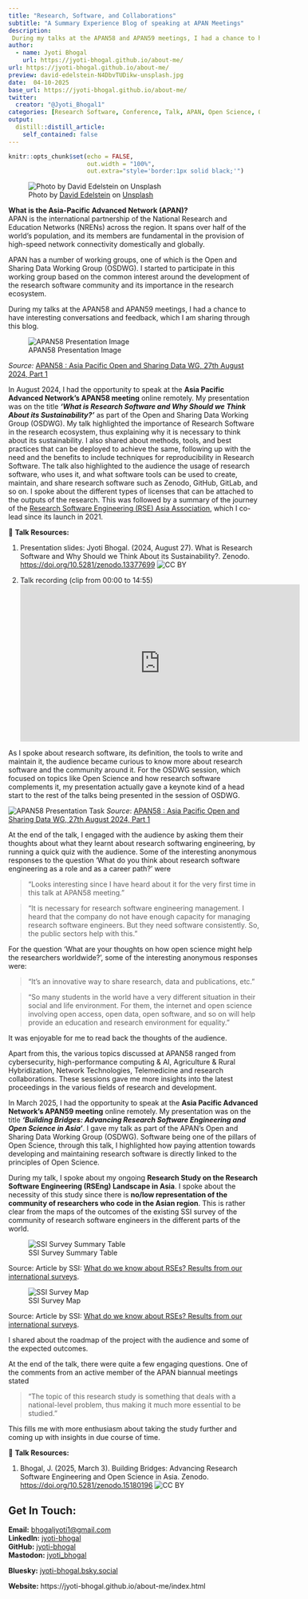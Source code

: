 ```yaml
---
title: "Research, Software, and Collaborations"
subtitle: "A Summary Experience Blog of speaking at APAN Meetings"
description: 
 During my talks at the APAN58 and APAN59 meetings, I had a chance to have interesting conversations and feedback, which I am sharing through this blog.
author:
  - name: Jyoti Bhogal
    url: https://jyoti-bhogal.github.io/about-me/
url: https://jyoti-bhogal.github.io/about-me/
preview: david-edelstein-N4DbvTUDikw-unsplash.jpg
date:  04-10-2025
base_url: https://jyoti-bhogal.github.io/about-me/
twitter:
  creator: "@Jyoti_Bhogal1"
categories: [Research Software, Conference, Talk, APAN, Open Science, Open Source] 
output:
  distill::distill_article:
    self_contained: false
---
```


```r
knitr::opts_chunk$set(echo = FALSE,
                      out.width = "100%",
                      out.extra="style='border:1px solid black;'")

```

![Photo by [David Edelstein](https://unsplash.com/@jlhopes?utm_content=creditCopyText&utm_medium=referral&utm_source=unsplash) on [Unsplash](https://unsplash.com/photos/mount-fuji-japan-N4DbvTUDikw?utm_content=creditCopyText&utm_medium=referral&utm_source=unsplash)](david-edelstein-N4DbvTUDikw-unsplash.jpg)  
  


**What is the Asia-Pacific Advanced Network (APAN)?**  
APAN is the international partnership of the National Research and Education Networks (NRENs) across the region. It spans over half of the world’s population, and its members are fundamental in the provision of high-speed network connectivity domestically and globally.

APAN has a number of working groups, one of which is the Open and Sharing Data Working Group (OSDWG). I started to participate in this working group based on the common interest around the development of the research software community and its importance in the research ecosystem.  
   
During my talks at the APAN58 and APAN59 meetings, I had a chance to have interesting conversations and feedback, which I am sharing through this blog.

![APAN58 Presentation Image](APAN58_talk_image_1_software_sustainability_methods.png)  

*Source:* [APAN58 : Asia Pacific Open and Sharing Data WG, 27th August 2024, Part 1](https://www.youtube.com/watch?v=giTd8lN88KQ) 

In August 2024, I had the opportunity to speak at the **Asia Pacific Advanced Network’s APAN58 meeting** online remotely. My presentation was on the title ***‘What is Research Software and Why Should we Think About its Sustainability?’*** as part of the Open and Sharing Data Working Group (OSDWG). My talk highlighted the importance of Research Software in the research ecosystem, thus explaining why it is necessary to think about its sustainability. I also shared about methods, tools, and best practices that can be deployed to achieve the same, following up with the need and the benefits to include techniques for reproducibility in Research Software. The talk also highlighted to the audience the usage of research software, who uses it, and what software tools can be used to create, maintain, and share research software such as Zenodo, GitHub, GitLab, and so on. I spoke about the different types of licenses that can be attached to the outputs of the research. This was followed by a summary of the journey of the [Research Software Engineering (RSE) Asia Association](https://rse-asia.github.io/RSE_Asia/), which I co-lead since its launch in 2021\.

🔑 **Talk Resources:** 

1. Presentation slides: Jyoti Bhogal. (2024, August 27). What is Research Software and Why Should we Think About its Sustainability?. Zenodo. [https://doi.org/10.5281/zenodo.13377699](https://doi.org/10.5281/zenodo.13377699) ![CC BY](cc_by_logo.png)  

2. Talk recording (clip from 00:00 to 14:55) 
<iframe width="560" height="315" src="https://www.youtube.com/embed/giTd8lN88KQ?si=7P9Tu7Kj90rscXgm&amp;start=1" title="YouTube video player" frameborder="0" allow="accelerometer; autoplay; clipboard-write; encrypted-media; gyroscope; picture-in-picture; web-share" referrerpolicy="strict-origin-when-cross-origin" allowfullscreen></iframe>

As I spoke about research software, its definition, the tools to write and maintain it, the audience became curious to know more about research software and the community around it. For the OSDWG session, which focused on topics like Open Science and how research software complements it, my presentation actually gave a keynote kind of a head start to the rest of the talks being presented in the session of OSDWG. 

![APAN58 Presentation Task](APAN58_talk_image_2_task.png)
*Source*: [APAN58 : Asia Pacific Open and Sharing Data WG, 27th August 2024, Part 1](https://www.youtube.com/watch?v=giTd8lN88KQ) 

At the end of the talk, I engaged with the audience by asking them their thoughts about what they learnt about research softwaring engineering, by running a quick quiz with the audience. Some of the interesting anonymous responses to the question ‘What do you think about research software engineering as a role and as a career path?’ were

> “Looks interesting since I have heard about it for the very first time in this talk at APAN58 meeting.”

> “It is necessary for research software engineering management. I heard that the company do not have enough capacity for managing research software engineers. But they need software consistently. So, the public sectors help with this.”

For the question ‘What are your thoughts on how open science might help the researchers worldwide?’, some of the interesting anonymous responses were:

> “It's an innovative way to share research, data and publications, etc.”  

> “So many students in the world have a very different situation in their social and life environment. For them, the internet and open science involving open access, open data, open software, and so on will help provide an education and research environment for equality.”

It was enjoyable for me to read back the thoughts of the audience.

Apart from this, the various topics discussed at APAN58 ranged from cybersecurity, high-performance computing & AI, Agriculture & Rural Hybridization, Network Technologies, Telemedicine and research collaborations. These sessions gave me more insights into the latest proceedings in the various fields of research and development.

In March 2025, I had the opportunity to speak at the **Asia Pacific Advanced Network’s APAN59 meeting** online remotely. My presentation was on the title ***‘Building Bridges: Advancing Research Software Engineering and Open Science in Asia’***. I gave my talk as part of the APAN’s Open and Sharing Data Working Group (OSDWG). Software being one of the pillars of Open Science, through this talk, I highlighted how paying attention towards developing and maintaining research software is directly linked to the principles of Open Science.

During my talk, I spoke about my ongoing **Research Study on the Research Software Engineering (RSEng) Landscape in Asia**. I spoke about the necessity of this study since there is **no/low representation of the community of researchers who code in the Asian region**. This is rather clear from the maps of the outcomes of the existing SSI survey of the community of research software engineers in the different parts of the world.

![SSI Survey Summary Table](ssi_survey_summary_table.png)

Source: Article by SSI: [What do we know about RSEs? Results from our international surveys](https://www.software.ac.uk/blog/what-do-we-know-about-rses-results-our-international-surveys).  

![SSI Survey Map](ssi_survey_map.png)  

Source: Article by SSI: [What do we know about RSEs? Results from our international surveys](https://www.software.ac.uk/blog/what-do-we-know-about-rses-results-our-international-surveys).

I shared about the roadmap of the project with the audience and some of the expected outcomes.

At the end of the talk, there were quite a few engaging questions. One of the comments from an active member of the APAN biannual meetings stated

>“The topic of this research study is something that deals with a national-level problem, thus making it much more essential to be studied.”

This fills me with more enthusiasm about taking the study further and coming up with insights in due course of time.

🔑 **Talk Resources:**

1. Bhogal, J. (2025, March 3). Building Bridges: Advancing Research Software Engineering and Open Science in Asia. Zenodo. [https://doi.org/10.5281/zenodo.15180196](https://doi.org/10.5281/zenodo.15180196)  ![CC BY](cc_by_logo.png) 


## Get In Touch:

**Email:** [bhogaljyoti1@gmail.com](mailto:bhogaljyoti1@gmail.com)   
**LinkedIn:** [jyoti-bhogal](http://www.linkedin.com/in/jyoti-bhogal)  
**GitHub:** [jyoti-bhogal](https://github.com/jyoti-bhogal)   
**Mastodon:** [jyoti_bhogal](https://mastodon.social/@jyoti_bhogal)

**Bluesky:** [jyoti-bhogal.bsky.social](https://bsky.app/profile/jyoti-bhogal.bsky.social)

**Website:** https://jyoti-bhogal.github.io/about-me/index.html

